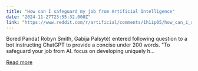 ```yaml
---
title: "How can I safeguard my job from Artificial Intelligence"
date: "2024-11-27T23:55:32.000Z"
link: "https://www.reddit.com/r/artificial/comments/1h1ip05/how_can_i_safeguard_my_job_from_artificial/"
---
```


Bored Panda( Robyn Smith, Gabija Palsytè) entered following question to a bot instructing ChatGPT to provide a concise under 200 words. 
 "To safeguard your job from AI. focus on developing uniquely h...

[Read more](https://www.reddit.com/r/artificial/comments/1h1ip05/how_can_i_safeguard_my_job_from_artificial/)
